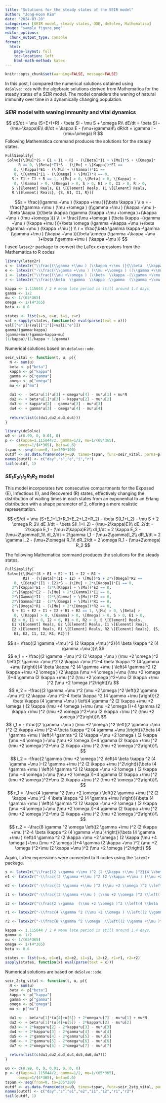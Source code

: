 ```yaml
---
title: "Solutions for the steady states of the SEIR model"
author: "Jong-Hoon Kim"
date: "2024-03-28"
categories: [SEIR model, steady states, ODE, deSolve, Mathematica]
image: "sample_figure.png"
editor_options: 
  chunk_output_type: console
format: 
  html:
    page-layout: full
    toc-location: left
    html-math-method: katex
---
```


```r
knitr::opts_chunk$set(warning=FALSE, message=FALSE) 
```

In this post, I compared the numerical solutions obtained using `deSolve::ode` 
with the algebraic solutions derived from Mathematica for the steady states of 
a SEIR model. The model considers the waning of natural immunity over time 
in a dynamically changing population.

### $SEIR$ model with waning immunity and vital dynamics
$$
dS/dt = \mu (S+E+I+R) - \beta SI - \mu S + \omega R\\
dE/dt = \beta SI - (\mu+\kappa)E\\
dI/dt = \kappa E - (\mu+\gamma)I\\
dR/dt = \gamma I - (\mu+\omega) R
$$
Following Mathematica command produces the solutions for the steady states.
```r
FullSimplify[
 Solve[{\[Mu]*(S + E1 + I1 + R) - (\[Beta]*I1 + \[Mu])*S + \[Omega]*
      R == 0, \[Beta]*I1*S - (\[Mu] + \[Kappa])*E1 == 
    0, \[Kappa]*E1 - (\[Mu] + \[Gamma])*I1 == 
    0, \[Gamma]*I1 - (\[Omega] + \[Mu])*R == 0, 
   S + E1 + I1 + R == 1, \[Mu] > 0, \[Beta] > 0, \[Kappa] > 
    0, \[Gamma] > 0, \[Omega] > 0, S > 0, E1 > 0, I1 > 0, R > 0, 
   S \[Element] Reals, E1 \[Element] Reals, I1 \[Element] Reals, 
   R \[Element] Reals}, {S, E1, I1, R}]]
```

$$s = \frac{(\gamma +\mu ) (\kappa +\mu )}{\beta  \kappa } \\
e = -\frac{(\gamma +\mu ) (\mu +\omega ) ((\gamma +\mu ) (\kappa +\mu )-\beta  \kappa )}{\beta  \kappa  (\gamma  (\kappa +\mu +\omega )+(\kappa +\mu ) (\mu +\omega ))} \\
i = \frac{(\mu +\omega ) (\beta  \kappa -(\gamma +\mu ) (\kappa +\mu ))}{\beta  \omega  (\gamma +\kappa +\mu )+\beta  (\gamma +\mu ) (\kappa +\mu )} \\
r = \frac{\beta  \gamma  \kappa -\gamma  (\gamma +\mu ) (\kappa +\mu )}{\beta  \omega  (\gamma +\kappa +\mu )+\beta  (\gamma +\mu ) (\kappa +\mu )}
$$
I used `latex2r` package to convert the LaTex expressions from the Mathematica to R codes
```r
library(latex2r)
s <- latex2r("\\frac{(\\gamma +\\mu ) (\\kappa +\\mu )}{\\beta  \\kappa }")
e <- latex2r("-\\frac{(\\gamma +\\mu ) (\\mu +\\omega ) ((\\gamma +\\mu ) (\\kappa +\\mu )-\\beta  \\kappa )}{\\beta  \\kappa  (\\gamma  (\\kappa +\\mu +\\omega )+(\\kappa +\\mu ) (\\mu +\\omega ))}")
i <- latex2r("\\frac{(\\mu +\\omega ) (\\beta  \\kappa -(\\gamma +\\mu ) (\\kappa +\\mu ))}{\\beta  \\omega  (\\gamma +\\kappa +\\mu )+\\beta  (\\gamma +\\mu ) (\\kappa +\\mu )}")
r <- latex2r("\\frac{\\beta  \\gamma  \\kappa -\\gamma  (\\gamma +\\mu ) (\\kappa +\\mu )}{\\beta  \\omega  (\\gamma +\\kappa +\\mu )+\\beta  (\\gamma +\\mu ) (\\kappa +\\mu )}")

kappa <- 1.115044 / 2 # mean late period is still around 1.4 days, 
gamma <- 1/2
mu <- 1/(65*365)
omega <- 1/(4*365)
beta <- 0.6

states <- list(s=s, e=e, i=i, r=r)
val = sapply(states, function(x) eval(parse(text = x)))
val[["e"]]/(val[["i"]]+val[["e"]])
gamma/(gamma+kappa)
(gamma+mu)/(gamma+kappa+mu)
(1/kappa)/(1/kappa + 1/gamma) 
```

Numerical solutions based on `deSolve::ode`.

```r
seir_vital <- function(t, u, p){
  N <- sum(u)
  beta <- p["beta"]
  kappa <- p["kappa"]
  gamma <- p["gamma"]
  omega <- p["omega"]
  mu <- p["mu"]
  
  du1 <- - beta*u[1]*u[3] + omega*u[4] - mu*u[1] + mu*N
  du2 <- + beta*u[1]*u[3] - kappa*u[2] - mu*u[2]
  du3 <- + kappa*u[2] - gamma*u[3] - mu*u[3]
  du4 <- + gamma*u[3] - omega*u[4] - mu*u[4]
  
  return(list(c(du1,du2,du3,du4))) 
}

library(deSolve)
u0 <- c(0.99, 0, 0.01, 0)
p <- c(kappa=1.115044/2, gamma=1/2, mu=1/(65*365), 
      omega=1/(4*365), beta=0.6)
tspan <- seq(from=0, to=300*100)
outdf <- as.data.frame(ode(y=u0, times=tspan, func=seir_vital, parms=p))
names(outdf) <- c("day","s","e","i","r")
tail(outdf, 1)
```


### $SE_1E_2I_1I_2R_1R_2$ model

This model incorporates two consecutive compartments for the Exposed (E), 
Infectious (I), and Recovered (R) states, effectively changing the distribution
of waiting times in each states from an exponential to an Erlang distribution
with a shape parameter of 2, offering a more realistic representation.

$$
dS/dt = \mu (S+E_1+I_1+R_1+E_2+I_2+R_2) - \beta S(I_1+I_2) - \mu S + 2 \omega R_2\\
dE_1/dt = \beta S(I_1+I_2) - (\mu+2\kappa)E1\\
dE_2/dt = 2\kappa E_1 - (\mu+2\kappa)E2\\
dI_1/dt = 2 \kappa E_2 - (\mu+2\gamma)I_1\\
dI_2/dt = 2\gamma I_1 - (\mu+2\gamma)I_2\\
dR_1/dt = 2 \gamma I_2 - (\mu+2\omega) R_1\\
dR_2/dt = 2 \omega R_1 - (\mu+2\omega) R_2
$$

The following Mathematica command produces the solutions for the steady states.
```r
FullSimplify[
 Solve[{\[Mu]*(S + E1 + E2 + I1 + I2 + R1 + 
        R2) - (\[Beta]*(I1 + I2) + \[Mu])*S + 2*\[Omega]*R2 == 
    0, \[Beta]*(I1 + I2)*S - (\[Mu] + 2*\[Kappa])*E1 == 0, 
   2*\[Kappa]*E1 - (2*\[Kappa] + \[Mu])*E2 == 0, 
   2*\[Kappa]*E2 - (\[Mu] + 2*\[Gamma])*I1 == 0, 
   2*\[Gamma]*I1 - (2*\[Gamma] + \[Mu])*I2 == 0, 
   2*\[Gamma]*I2 - (2*\[Omega] + \[Mu])*R1 == 0, 
   2*\[Omega]*R1 - (\[Mu] + 2*\[Omega])*R2 == 0, 
   S + E1 + E2 + I1 + I2 + R1 + R2 == 1, \[Mu] > 0, \[Beta] > 
    0, \[Kappa] > 0, \[Gamma] > 0, \[Omega] > 0, S > 0, E1 > 0, 
   E2 > 0, I1 > 0, I2 > 0, R1 > 0, R2 > 0, S \[Element] Reals, 
   E1 \[Element] Reals, E2 \[Element] Reals, I1 \[Element] Reals, 
   I2 \[Element] Reals, R1 \[Element] Reals, R2 \[Element] Reals}, {S,
    E1, E2, I1, I2, R1, R2}]]
```

$$
s= \frac{(2 \gamma +\mu )^2 (2 \kappa +\mu )^2}{4 \beta  \kappa ^2 (4 \gamma +\mu )}\\
$$
$$
e_1 = - \frac{(2 \gamma +\mu )^2 (2 \kappa +\mu ) (\mu +2 \omega )^2 \left((2 \gamma +\mu )^2 (2 \kappa +\mu )^2-4 \beta  \kappa ^2 (4 \gamma +\mu )\right)}{4 \beta  \kappa ^2 (4 \gamma +\mu ) \left(4 \gamma ^2 (2 \kappa +\mu +2 \omega ) (2 \kappa  (\mu +4 \omega )+\mu  (\mu +2 \omega ))+4 \gamma  (2 \kappa +\mu )^2 (\mu +2 \omega )^2+\mu  (2 \kappa +\mu )^2 (\mu +2 \omega )^2\right)}\\
$$
$$
e_2 = -\frac{(2 \gamma +\mu )^2 (\mu +2 \omega )^2 \left((2 \gamma +\mu )^2 (2 \kappa +\mu )^2-4 \beta  \kappa ^2 (4 \gamma +\mu )\right)}{2 \beta  \kappa  (4 \gamma +\mu ) \left(4 \gamma ^2 (2 \kappa +\mu +2 \omega ) (2 \kappa  (\mu +4 \omega )+\mu  (\mu +2 \omega ))+4 \gamma  (2 \kappa +\mu )^2 (\mu +2 \omega )^2+\mu  (2 \kappa +\mu )^2 (\mu +2 \omega )^2\right)}\\
$$
$$
i_1 = - \frac{(2 \gamma +\mu ) (\mu +2 \omega )^2 \left((2 \gamma +\mu )^2 (2 \kappa +\mu )^2-4 \beta  \kappa ^2 (4 \gamma +\mu )\right)}{\beta  (4 \gamma +\mu ) \left(4 \gamma ^2 (2 \kappa +\mu +2 \omega ) (2 \kappa  (\mu +4 \omega )+\mu  (\mu +2 \omega ))+4 \gamma  (2 \kappa +\mu )^2 (\mu +2 \omega )^2+\mu  (2 \kappa +\mu )^2 (\mu +2 \omega )^2\right)}\\
$$
$$
i_2 = -\frac{2 \gamma  (\mu +2 \omega )^2 \left(4 \beta  \kappa ^2 (4 \gamma +\mu )-(2 \gamma +\mu )^2 (2 \kappa +\mu )^2\right)}{\beta  (4 \gamma +\mu ) \left(4 \gamma ^2 (2 \kappa +\mu +2 \omega ) (2 \kappa  (\mu +4 \omega )+\mu  (\mu +2 \omega ))+4 \gamma  (2 \kappa +\mu )^2 (\mu +2 \omega )^2+\mu  (2 \kappa +\mu )^2 (\mu +2 \omega )^2\right)}\\
$$
$$
r_1 = -\frac{4 \gamma ^2 (\mu +2 \omega ) \left((2 \gamma +\mu )^2 (2 \kappa +\mu )^2-4 \beta  \kappa ^2 (4 \gamma +\mu )\right)}{\beta  (4 \gamma +\mu ) \left(4 \gamma ^2 (2 \kappa +\mu +2 \omega ) (2 \kappa  (\mu +4 \omega )+\mu  (\mu +2 \omega ))+4 \gamma  (2 \kappa +\mu )^2 (\mu +2 \omega )^2+\mu  (2 \kappa +\mu )^2 (\mu +2 \omega )^2\right)}\\
$$
$$
r_2 = -\frac{8 \gamma ^2 \omega  \left((2 \gamma +\mu )^2 (2 \kappa +\mu )^2-4 \beta  \kappa ^2 (4 \gamma +\mu )\right)}{\beta  (4 \gamma +\mu ) \left(4 \gamma ^2 (2 \kappa +\mu +2 \omega ) (2 \kappa  (\mu +4 \omega )+\mu  (\mu +2 \omega ))+4 \gamma  (2 \kappa +\mu )^2 (\mu +2 \omega )^2+\mu  (2 \kappa +\mu )^2 (\mu +2 \omega )^2\right)}
$$

Again, LaTex expressions were converted to R codes using the `latex2r` package.
```r
s <- latex2r("\\frac{(2 \\gamma +\\mu )^2 (2 \\kappa +\\mu )^2}{4 \\beta  \\kappa ^2 (4 \\gamma +\\mu )}")
e1 <- latex2r("-\\frac{(2 \\gamma +\\mu )^2 (2 \\kappa +\\mu ) (\\mu +2 \\omega )^2 \\left((2 \\gamma +\\mu )^2 (2 \\kappa +\\mu )^2-4 \\beta  \\kappa ^2 (4 \\gamma +\\mu )\\right)}{4 \\beta  \\kappa ^2 (4 \\gamma +\\mu ) \\left(4 \\gamma ^2 (2 \\kappa +\\mu +2 \\omega ) (2 \\kappa  (\\mu +4 \\omega )+\\mu  (\\mu +2 \\omega ))+4 \\gamma  (2 \\kappa +\\mu )^2 (\\mu +2 \\omega )^2+\\mu  (2 \\kappa +\\mu )^2 (\\mu +2 \\omega )^2\\right)}")

e2 <- latex2r("-\\frac{(2 \\gamma +\\mu )^2 (\\mu +2 \\omega )^2 \\left((2 \\gamma +\\mu )^2 (2 \\kappa +\\mu )^2-4 \\beta  \\kappa ^2 (4 \\gamma +\\mu )\\right)}{2 \\beta  \\kappa  (4 \\gamma +\\mu ) \\left(4 \\gamma ^2 (2 \\kappa +\\mu +2 \\omega ) (2 \\kappa  (\\mu +4 \\omega )+\\mu  (\\mu +2 \\omega ))+4 \\gamma  (2 \\kappa +\\mu )^2 (\\mu +2 \\omega )^2+\\mu  (2 \\kappa +\\mu )^2 (\\mu +2 \\omega )^2\\right)}")

i1 <- latex2r("-\\frac{(2 \\gamma +\\mu ) (\\mu +2 \\omega )^2 \\left((2 \\gamma +\\mu )^2 (2 \\kappa +\\mu )^2-4 \\beta  \\kappa ^2 (4 \\gamma +\\mu )\\right)}{\\beta  (4 \\gamma +\\mu ) \\left(4 \\gamma ^2 (2 \\kappa +\\mu +2 \\omega ) (2 \\kappa  (\\mu +4 \\omega )+\\mu  (\\mu +2 \\omega ))+4 \\gamma  (2 \\kappa +\\mu )^2 (\\mu +2 \\omega )^2+\\mu  (2 \\kappa +\\mu )^2 (\\mu +2 \\omega )^2\\right)}")

i2 <- latex2r("\\frac{2 \\gamma  (\\mu +2 \\omega )^2 \\left(4 \\beta  \\kappa ^2 (4 \\gamma +\\mu )-(2 \\gamma +\\mu )^2 (2 \\kappa +\\mu )^2\\right)}{\\beta  (4 \\gamma +\\mu ) \\left(4 \\gamma ^2 (2 \\kappa +\\mu +2 \\omega ) (2 \\kappa  (\\mu +4 \\omega )+\\mu  (\\mu +2 \\omega ))+4 \\gamma  (2 \\kappa +\\mu )^2 (\\mu +2 \\omega )^2+\\mu  (2 \\kappa +\\mu )^2 (\\mu +2 \\omega )^2\\right)}")

r1 <- latex2r("-\\frac{4 \\gamma ^2 (\\mu +2 \\omega ) \\left((2 \\gamma +\\mu )^2 (2 \\kappa +\\mu )^2-4 \\beta  \\kappa ^2 (4 \\gamma +\\mu )\\right)}{\\beta  (4 \\gamma +\\mu ) \\left(4 \\gamma ^2 (2 \\kappa +\\mu +2 \\omega ) (2 \\kappa  (\\mu +4 \\omega )+\\mu  (\\mu +2 \\omega ))+4 \\gamma  (2 \\kappa +\\mu )^2 (\\mu +2 \\omega )^2+\\mu  (2 \\kappa +\\mu )^2 (\\mu +2 \\omega )^2\\right)}")

r2 <- latex2r("-\\frac{8 \\gamma ^2 \\omega  \\left((2 \\gamma +\\mu )^2 (2 \\kappa +\\mu )^2-4 \\beta  \\kappa ^2 (4 \\gamma +\\mu )\\right)}{\\beta  (4 \\gamma +\\mu ) \\left(4 \\gamma ^2 (2 \\kappa +\\mu +2 \\omega ) (2 \\kappa  (\\mu +4 \\omega )+\\mu  (\\mu +2 \\omega ))+4 \\gamma  (2 \\kappa +\\mu )^2 (\\mu +2 \\omega )^2+\\mu  (2 \\kappa +\\mu )^2 (\\mu +2 \\omega )^2\\right)}")

kappa <- 1.115044 / 2 # mean late period is still around 1.4 days, 
gamma <- 1/2 
mu <- 1/(65*365)
omega <- 1/(4*365)
beta <- 0.6

states <- list(s=s, e1=e1, e2=e2, i1=i1, i2=i2, r1=r1, r2=r2)
sapply(states, function(x) eval(parse(text = x)))
```
Numerical solutions are based on `deSolve::ode`.
```r
seir_2stg_vital <- function(t, u, p){
  N <- sum(u)
  beta <- p["beta"]
  kappa <- p["kappa"]
  gamma <- p["gamma"]
  omega <- p["omega"]
  mu <- p["mu"]
  
  du1 <- - beta*u[1]*(u[4]+u[5]) + 2*omega*u[7] - mu*u[1] + mu*N
  du2 <- + beta*u[1]*(u[4]+u[5]) - 2*kappa*u[2] - mu*u[2]
  du3 <- + 2*kappa*u[2] - 2*kappa*u[3] - mu*u[3]
  du4 <- + 2*kappa*u[3] - 2*gamma*u[4] - mu*u[4]
  du5 <- + 2*gamma*u[4] - 2*gamma*u[5] - mu*u[5]
  du6 <- + 2*gamma*u[5] - 2*omega*u[6] - mu*u[6]
  du7 <- + 2*omega*u[6] - 2*omega*u[7] - mu*u[7]
  
  return(list(c(du1,du2,du3,du4,du5,du6,du7))) 
}

u0 <- c(0.99, 0, 0, 0.01, 0, 0, 0)
p <- c(kappa=1.115044/2, gamma=1/2, mu=1/(65*365), 
      omega=1/(4*365), beta=0.6)
tspan <- seq(from=0, to=365*300)
outdf <- as.data.frame(ode(y=u0, times=tspan, func=seir_2stg_vital, parms=p))
names(outdf) <- c("day","s","e1","e2","i1","i2","r1","r2")
tail(outdf, 1)
```


